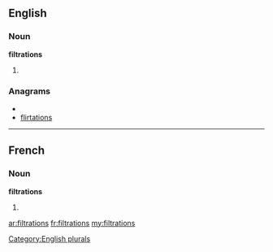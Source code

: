 ==English==

===Noun===
'''filtrations'''

# {{plural of|[[filtration]]}}

===Anagrams===
* {{alphagram|afiilnorstt}}
* [[flirtations#English|flirtations]]

[[Category:English plurals]]

----

==French==

===Noun===
'''filtrations''' {{f}}

# {{plural of|[[filtration]]|lang=fr}}

[[ar:filtrations]]
[[fr:filtrations]]
[[my:filtrations]]